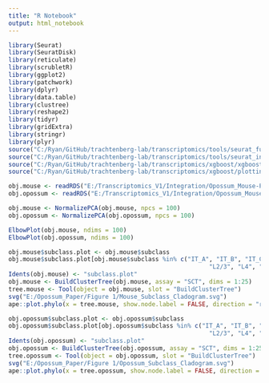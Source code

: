 ```yaml
---
title: "R Notebook"
output: html_notebook
---
```



```r

library(Seurat)
library(SeuratDisk)
library(reticulate)
library(scrubletR)
library(ggplot2)
library(patchwork)
library(dplyr)
library(data.table)
library(clustree)
library(reshape2)
library(tidyr)
library(gridExtra)
library(stringr)
library(plyr)
source("C:/Ryan/GitHub/trachtenberg-lab/transcriptomics/tools/seurat_functions.R")
source("C:/Ryan/GitHub/trachtenberg-lab/transcriptomics/tools/seurat_integration_functions.R")
source("C:/Ryan/GitHub/trachtenberg-lab/transcriptomics/xgboost/xgboost_train.R")
source("C:/Ryan/GitHub/trachtenberg-lab/transcriptomics/xgboost/plottingFxns.R")

obj.mouse <- readRDS("E:/Transcriptomics_V1/Integration/Opossum_Mouse-P38/obj_mouse.rds")
obj.opossum <- readRDS("E:/Transcriptomics_V1/Integration/Opossum_Mouse-P38/obj_opossum.rds")

```


```r

obj.mouse <- NormalizePCA(obj.mouse, npcs = 100)
obj.opossum <- NormalizePCA(obj.opossum, npcs = 100)

ElbowPlot(obj.mouse, ndims = 100)
ElbowPlot(obj.opossum, ndims = 100)

```


```r

obj.mouse$subclass.plot <- obj.mouse$subclass
obj.mouse$subclass.plot[obj.mouse$subclass %in% c("IT_A", "IT_B", "IT_C", "IT_D", "IT_E", 
                                                        "L2/3", "L4", "L5IT", "L6IT")] <- "IT"
Idents(obj.mouse) <- "subclass.plot"
obj.mouse <- BuildClusterTree(obj.mouse, assay = "SCT", dims = 1:25)
tree.mouse <- Tool(object = obj.mouse, slot = "BuildClusterTree")
svg("E:/Opossum_Paper/Figure 1/Mouse_Subclass_Cladogram.svg")
ape::plot.phylo(x = tree.mouse, show.node.label = FALSE, direction = "rightwards")

```


```r

obj.opossum$subclass.plot <- obj.opossum$subclass
obj.opossum$subclass.plot[obj.opossum$subclass %in% c("IT_A", "IT_B", "IT_C", "IT_D", "IT_E", 
                                                        "L2/3", "L4", "L5IT", "L6IT")] <- "IT"
Idents(obj.opossum) <- "subclass.plot"
obj.opossum <- BuildClusterTree(obj.opossum, assay = "SCT", dims = 1:25)
tree.opossum <- Tool(object = obj.opossum, slot = "BuildClusterTree")
svg("E:/Opossum_Paper/Figure 1/Opossum_Subclass_Cladogram.svg")
ape::plot.phylo(x = tree.opossum, show.node.label = FALSE, direction = "rightwards")

```

